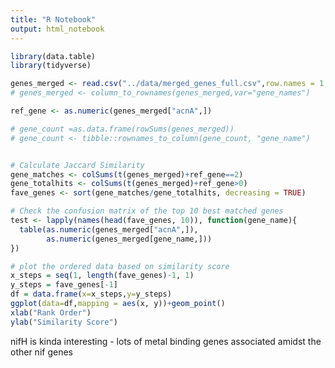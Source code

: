 ```yaml
---
title: "R Notebook"
output: html_notebook
---
```



```r
library(data.table)
library(tidyverse)

genes_merged <- read.csv("../data/merged_genes_full.csv",row.names = 1, header= TRUE)
# genes_merged <- column_to_rownames(genes_merged,var="gene_names")
```

```r
ref_gene <- as.numeric(genes_merged["acnA",])

# gene_count =as.data.frame(rowSums(genes_merged))
# gene_count <- tibble::rownames_to_column(gene_count, "gene_name")


# Calculate Jaccard Similarity
gene_matches <- colSums(t(genes_merged)+ref_gene==2)
gene_totalhits <- colSums(t(genes_merged)+ref_gene>0)
fave_genes <- sort(gene_matches/gene_totalhits, decreasing = TRUE)

```


```r
# Check the confusion matrix of the top 10 best matched genes
test <- lapply(names(head(fave_genes, 10)), function(gene_name){
  table(as.numeric(genes_merged["acnA",]), 
        as.numeric(genes_merged[gene_name,]))
})
```


``` r
# plot the ordered data based on similarity score
x_steps = seq(1, length(fave_genes)-1, 1)
y_steps = fave_genes[-1]
df = data.frame(x=x_steps,y=y_steps)
ggplot(data=df,mapping = aes(x, y))+geom_point()
xlab("Rank Order")
ylab("Similarity Score")
```

nifH is kinda interesting - lots of metal binding genes associated amidst the other nif genes
